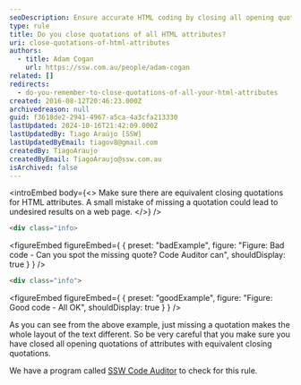 ```yaml
---
seoDescription: Ensure accurate HTML coding by closing all opening quotations of attributes with equivalent closing quotations to maintain desired layout and avoid unexpected results.
type: rule
title: Do you close quotations of all HTML attributes?
uri: close-quotations-of-html-attributes
authors:
  - title: Adam Cogan
    url: https://ssw.com.au/people/adam-cogan
related: []
redirects:
  - do-you-remember-to-close-quotations-of-all-your-html-attributes
created: 2016-08-12T20:46:23.000Z
archivedreason: null
guid: f3618de2-2941-4967-a5ca-4a3cfa213330
lastUpdated: 2024-10-16T21:42:09.000Z
lastUpdatedBy: Tiago Araújo [SSW]
lastUpdatedByEmail: tiagov8@gmail.com
createdBy: TiagoAraujo
createdByEmail: TiagoAraujo@ssw.com.au
isArchived: false
---
```


<introEmbed
  body={<>
Make sure there are equivalent closing quotations for HTML attributes. A small mistake of missing a quotation could lead to undesired results on a web page.
  </>}
/>
```html
<div class="info>
```
<figureEmbed figureEmbed={ {
  preset: "badExample",
  figure: "Figure: Bad code - Can you spot the missing quote? Code Auditor can",
  shouldDisplay: true
} } />


```html
<div class="info">
```
<figureEmbed figureEmbed={ {
  preset: "goodExample",
  figure: "Figure: Good code - All OK",
  shouldDisplay: true
} } />


As you can see from the above example, just missing a quotation makes the whole layout of the text different. So be very careful that you make sure you have closed all opening quotations of attributes with equivalent closing quotations.

We have a program called [SSW Code Auditor](https://codeauditor.com) to check for this rule.
